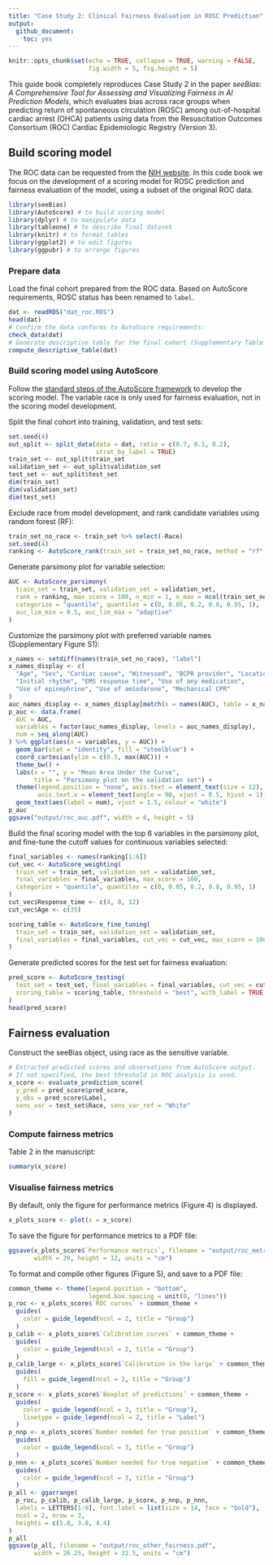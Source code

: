 ```yaml
---
title: "Case Study 2: Clinical Fairness Evaluation in ROSC Prediction"
output: 
  github_document:
    toc: yes
---
```


```r
knitr::opts_chunk$set(echo = TRUE, collapse = TRUE, warning = FALSE, 
                      fig.width = 5, fig.height = 5)
```

This guide book completely reproduces Case Study 2 in the paper *seeBias: A
Comprehensive Tool for Assessing and Visualizing Fairness in AI Prediction
Models*, which evaluates bias across race groups when predicting return of
spontaneous circulation (ROSC) among out-of-hospital cardiac arrest (OHCA)
patients using data from the Resuscitation Outcomes Consortium (ROC) Cardiac
Epidemiologic Registry (Version 3).

## Build scoring model

The ROC data can be requested from the [NIH website](https://biolincc.nhlbi.nih.gov/studies/roc_cardiac_epistry_3/#:~:text=The%20ROC%20Cardiac%20Epistry%20version,and%20which%20data%20were%20collected). 
In this code book we focus on the development of a scoring model for ROSC
prediction and fairness evaluation of the model, using a subset of the original
ROC data.

```r
library(seeBias)
library(AutoScore) # to build scoring model
library(dplyr) # to manipulate data
library(tableone) # to describe final dataset
library(knitr) # to format tables
library(ggplot2) # to edit figures
library(ggpubr) # to arrange figures
```

### Prepare data

Load the final cohort prepared from the ROC data. Based on AutoScore
requirements, ROSC status has been renamed to `label`.

```r
dat <- readRDS("dat_roc.RDS") 
head(dat)
# Confirm the data conforms to AutoScore requirements:
check_data(dat)
# Generate descriptive table for the final cohort (Supplementary Table S2):
compute_descriptive_table(dat)
```

### Build scoring model using AutoScore

Follow the [standard steps of the AutoScore framework](https://nliulab.github.io/AutoScore/) 
to develop the scoring model. The variable race is only used for fairness
evaluation, not in the scoring model development.

Split the final cohort into training, validation, and test sets:

```r
set.seed(4)
out_split <- split_data(data = dat, ratio = c(0.7, 0.1, 0.2), 
                        strat_by_label = TRUE)
train_set <- out_split$train_set
validation_set <- out_split$validation_set
test_set <- out_split$test_set
dim(train_set)
dim(validation_set)
dim(test_set)
```

Exclude race from model development, and rank candidate variables using random
forest (RF):

```r
train_set_no_race <- train_set %>% select(-Race)
set.seed(4)
ranking <- AutoScore_rank(train_set = train_set_no_race, method = "rf", ntree = 100)
```

Generate parsimony plot for variable selection:

```r
AUC <- AutoScore_parsimony(
  train_set = train_set, validation_set = validation_set,
  rank = ranking, max_score = 100, n_min = 1, n_max = ncol(train_set_no_race) - 1,
  categorize = "quantile", quantiles = c(0, 0.05, 0.2, 0.8, 0.95, 1),
  auc_lim_min = 0.5, auc_lim_max = "adaptive"
)
```

Customize the parsimony plot with preferred variable names (Supplementary Figure S1):

```r
x_names <- setdiff(names(train_set_no_race), "label")
x_names_display <- c(
  "Age", "Sex", "Cardiac cause", "Witnessed", "BCPR provider", "Location", 
  "Initial rhythm", "EMS response time", "Use of any medication", 
  "Use of epinephrine", "Use of amiodarone", "Mechanical CPR"
)
auc_names_display <- x_names_display[match(x = names(AUC), table = x_names)]
p_auc <- data.frame(
  AUC = AUC, 
  variables = factor(auc_names_display, levels = auc_names_display), 
  num = seq_along(AUC)
) %>% ggplot(aes(x = variables, y = AUC)) + 
  geom_bar(stat = "identity", fill = "steelblue") + 
  coord_cartesian(ylim = c(0.5, max(AUC))) + 
  theme_bw() + 
  labs(x = "", y = "Mean Area Under the Curve", 
       title = "Parsimony plot on the validation set") + 
  theme(legend.position = "none", axis.text = element_text(size = 12), 
        axis.text.x = element_text(angle = 90, vjust = 0.5, hjust = 1)) + 
  geom_text(aes(label = num), vjust = 1.5, colour = "white")
p_auc
ggsave("output/roc_auc.pdf", width = 6, height = 5)
```

Build the final scoring model with the top 6 variables in the parsimony plot,
and fine-tune the cutoff values for continuous variables selected:

```r
final_variables <- names(ranking[1:6])
cut_vec <- AutoScore_weighting( 
  train_set = train_set, validation_set = validation_set,
  final_variables = final_variables, max_score = 100,
  categorize = "quantile", quantiles = c(0, 0.05, 0.2, 0.8, 0.95, 1)
)
cut_vec$Response_time <- c(4, 8, 12)
cut_vec$Age <- c(35)

scoring_table <- AutoScore_fine_tuning(
  train_set = train_set, validation_set = validation_set, 
  final_variables = final_variables, cut_vec = cut_vec, max_score = 100
)
```

Generate predicted scores for the test set for fairness evaluation:

```r
pred_score <- AutoScore_testing(
  test_set = test_set, final_variables = final_variables, cut_vec = cut_vec,
  scoring_table = scoring_table, threshold = "best", with_label = TRUE
)
head(pred_score)
```

## Fairness evaluation

Construct the seeBias object, using race as the sensitive variable.

```r
# Extracted predicted scores and observations from AutoScore output.
# If not specified, the best threshold in ROC analysis is used.
x_score <- evaluate_prediction_score(
  y_pred = pred_score$pred_score, 
  y_obs = pred_score$Label,
  sens_var = test_set$Race, sens_var_ref = "White"
)
```

### Compute fairness metrics

Table 2 in the manuscript:

```r
summary(x_score)
```

### Visualise fairness metrics

By default, only the figure for performance metrics (Figure 4) is displayed.

```r
x_plots_score <- plot(x = x_score)
```

To save the figure for performance metrics to a PDF file:

```r
ggsave(x_plots_score$`Performance metrics`, filename = "output/roc_metrics.pdf", 
       width = 20, height = 12, units = "cm")
```

To format and compile other figures (Figure 5), and save to a PDF file:

```r
common_theme <- theme(legend.position = "bottom", 
                      legend.box.spacing = unit(0, "lines"))
p_roc <- x_plots_score$`ROC curves` + common_theme + 
  guides(
    color = guide_legend(ncol = 2, title = "Group")
  )
p_calib <- x_plots_score$`Calibration curves` + common_theme + 
  guides(
    color = guide_legend(ncol = 2, title = "Group")
  )
p_calib_large <- x_plots_score$`Calibration in the large` + common_theme + 
  guides(
    fill = guide_legend(ncol = 3, title = "Group")
  )
p_score <- x_plots_score$`Boxplot of predictions` + common_theme + 
  guides(
    color = guide_legend(ncol = 3, title = "Group"),
    linetype = guide_legend(ncol = 2, title = "Label")
  )
p_nnp <- x_plots_score$`Number needed for true positive` + common_theme + 
  guides(
    color = guide_legend(ncol = 3, title = "Group")
  )
p_nnn <- x_plots_score$`Number needed for true negative` + common_theme + 
  guides(
    color = guide_legend(ncol = 3, title = "Group")
  )
p_all <- ggarrange(
  p_roc, p_calib, p_calib_large, p_score, p_nnp, p_nnn,
  labels = LETTERS[1:6], font.label = list(size = 14, face = "bold"),
  ncol = 2, nrow = 3,
  heights = c(5.8, 3.8, 4.4)
)
p_all
ggsave(p_all, filename = "output/roc_other_fairness.pdf", 
       width = 26.25, height = 32.5, units = "cm")
```
